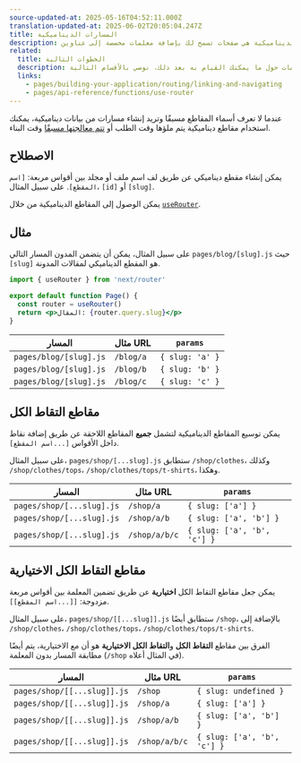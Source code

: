 ```yaml
---
source-updated-at: 2025-05-16T04:52:11.000Z
translation-updated-at: 2025-06-02T20:05:04.247Z
title: المسارات الديناميكية
description: المسارات الديناميكية هي صفحات تسمح لك بإضافة معلمات مخصصة إلى عناوين URL الخاصة بك. ابدأ بإنشاء مسارات ديناميكية وتعلم المزيد هنا.
related:
  title: الخطوات التالية
  description: لمزيد من المعلومات حول ما يمكنك القيام به بعد ذلك، نوصي بالأقسام التالية
  links:
    - pages/building-your-application/routing/linking-and-navigating
    - pages/api-reference/functions/use-router
---
```


عندما لا تعرف أسماء المقاطع مسبقًا وتريد إنشاء مسارات من بيانات ديناميكية، يمكنك استخدام مقاطع ديناميكية يتم ملؤها وقت الطلب أو [تتم معالجتها مسبقًا](/docs/pages/building-your-application/data-fetching/get-static-paths) وقت البناء.

## الاصطلاح

يمكن إنشاء مقطع ديناميكي عن طريق لف اسم ملف أو مجلد بين أقواس مربعة: `[اسم المقطع]`. على سبيل المثال، `[id]` أو `[slug]`.

يمكن الوصول إلى المقاطع الديناميكية من خلال [`useRouter`](/docs/pages/api-reference/functions/use-router).

## مثال

على سبيل المثال، يمكن أن يتضمن المدون المسار التالي `pages/blog/[slug].js` حيث `[slug]` هو المقطع الديناميكي لمقالات المدونة.

```jsx
import { useRouter } from 'next/router'

export default function Page() {
  const router = useRouter()
  return <p>المقال: {router.query.slug}</p>
}
```

| المسار                  | مثال URL   | `params`        |
| ---------------------- | ----------- | --------------- |
| `pages/blog/[slug].js` | `/blog/a`   | `{ slug: 'a' }` |
| `pages/blog/[slug].js` | `/blog/b`   | `{ slug: 'b' }` |
| `pages/blog/[slug].js` | `/blog/c`   | `{ slug: 'c' }` |

## مقاطع التقاط الكل

يمكن توسيع المقاطع الديناميكية لتشمل **جميع** المقاطع اللاحقة عن طريق إضافة نقاط داخل الأقواس `[...اسم المقطع]`.

على سبيل المثال، `pages/shop/[...slug].js` ستطابق `/shop/clothes`، وكذلك `/shop/clothes/tops`، `/shop/clothes/tops/t-shirts`، وهكذا.

| المسار                     | مثال URL     | `params`                    |
| ------------------------- | ------------- | --------------------------- |
| `pages/shop/[...slug].js` | `/shop/a`     | `{ slug: ['a'] }`           |
| `pages/shop/[...slug].js` | `/shop/a/b`   | `{ slug: ['a', 'b'] }`      |
| `pages/shop/[...slug].js` | `/shop/a/b/c` | `{ slug: ['a', 'b', 'c'] }` |

## مقاطع التقاط الكل الاختيارية

يمكن جعل مقاطع التقاط الكل **اختيارية** عن طريق تضمين المعلمة بين أقواس مربعة مزدوجة: `[[...اسم المقطع]]`.

على سبيل المثال، `pages/shop/[[...slug]].js` ستطابق أيضًا `/shop`، بالإضافة إلى `/shop/clothes`، `/shop/clothes/tops`، `/shop/clothes/tops/t-shirts`.

الفرق بين مقاطع **التقاط الكل** و**التقاط الكل الاختيارية** هو أن مع الاختيارية، يتم أيضًا مطابقة المسار بدون المعلمة (`/shop` في المثال أعلاه).

| المسار                       | مثال URL     | `params`                    |
| --------------------------- | ------------- | --------------------------- |
| `pages/shop/[[...slug]].js` | `/shop`       | `{ slug: undefined }`       |
| `pages/shop/[[...slug]].js` | `/shop/a`     | `{ slug: ['a'] }`           |
| `pages/shop/[[...slug]].js` | `/shop/a/b`   | `{ slug: ['a', 'b'] }`      |
| `pages/shop/[[...slug]].js` | `/shop/a/b/c` | `{ slug: ['a', 'b', 'c'] }` |